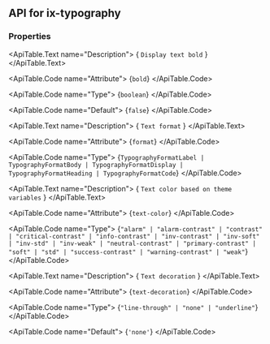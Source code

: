 
## API for ix-typography

### Properties

<ApiTable id="property-bold">
  <ApiTable.PropertyHeader name="bold" singleFramework="">
  </ApiTable.PropertyHeader>

  <ApiTable.Text name="Description">
    { `Display text bold` }
  </ApiTable.Text>

  <ApiTable.Code name="Attribute">
    {`bold`}
  </ApiTable.Code>

  <ApiTable.Code name="Type">
   {`boolean`}
  </ApiTable.Code>

  <ApiTable.Code name="Default">
    {`false`}
  </ApiTable.Code>

</ApiTable>
<ApiTable id="property-format">
  <ApiTable.PropertyHeader name="format" singleFramework="">
  </ApiTable.PropertyHeader>

  <ApiTable.Text name="Description">
    { `Text format` }
  </ApiTable.Text>

  <ApiTable.Code name="Attribute">
    {`format`}
  </ApiTable.Code>

  <ApiTable.Code name="Type">
   {`TypographyFormatLabel | TypographyFormatBody | TypographyFormatDisplay | TypographyFormatHeading | TypographyFormatCode`}
  </ApiTable.Code>


</ApiTable>
<ApiTable id="property-textColor">
  <ApiTable.PropertyHeader name="textColor" singleFramework="">
  </ApiTable.PropertyHeader>

  <ApiTable.Text name="Description">
    { `Text color based on theme variables` }
  </ApiTable.Text>

  <ApiTable.Code name="Attribute">
    {`text-color`}
  </ApiTable.Code>

  <ApiTable.Code name="Type">
   {`"alarm" | "alarm-contrast" | "contrast" | "critical-contrast" | "info-contrast" | "inv-contrast" | "inv-soft" | "inv-std" | "inv-weak" | "neutral-contrast" | "primary-contrast" | "soft" | "std" | "success-contrast" | "warning-contrast" | "weak"`}
  </ApiTable.Code>


</ApiTable>
<ApiTable id="property-textDecoration">
  <ApiTable.PropertyHeader name="textDecoration" singleFramework="">
  </ApiTable.PropertyHeader>

  <ApiTable.Text name="Description">
    { `Text decoration` }
  </ApiTable.Text>

  <ApiTable.Code name="Attribute">
    {`text-decoration`}
  </ApiTable.Code>

  <ApiTable.Code name="Type">
   {`"line-through" | "none" | "underline"`}
  </ApiTable.Code>

  <ApiTable.Code name="Default">
    {`'none'`}
  </ApiTable.Code>

</ApiTable>



